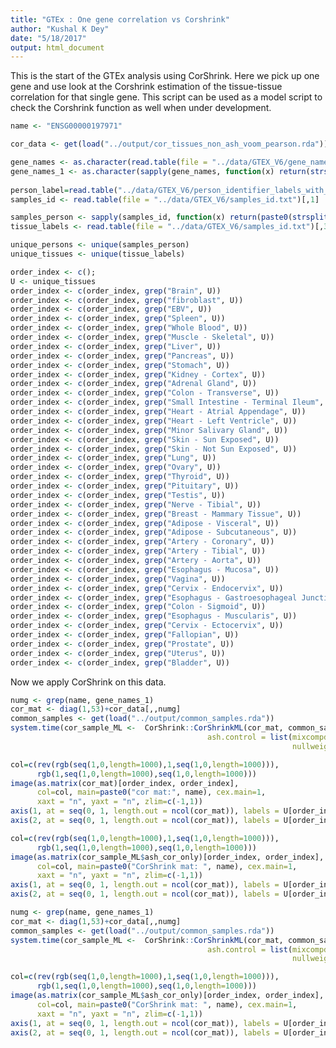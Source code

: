 ```yaml
---
title: "GTEx : One gene correlation vs Corshrink"
author: "Kushal K Dey"
date: "5/18/2017"
output: html_document
---
```


This is the start of the GTEx analysis using CorShrink. Here we pick up one gene and use look at the Corshrink estimation of the tissue-tissue correlation for that single gene. This script can be used as a model script to check the Corshrink function as well when under development.

```r
name <- "ENSG00000197971"
```

```r
cor_data <- get(load("../output/cor_tissues_non_ash_voom_pearson.rda"))
```

```r
gene_names <- as.character(read.table(file = "../data/GTEX_V6/gene_names_GTEX_V6.txt")[,1])
gene_names_1 <- as.character(sapply(gene_names, function(x) return(strsplit(x, "[.]")[[1]][1])))
 
person_label=read.table("../data/GTEX_V6/person_identifier_labels_with_numbers.txt");
samples_id <- read.table(file = "../data/GTEX_V6/samples_id.txt")[,1]

samples_person <- sapply(samples_id, function(x) return(paste0(strsplit(as.character(x), "-")[[1]][1:2], collapse ="-")))
tissue_labels <- read.table(file = "../data/GTEX_V6/samples_id.txt")[,3]

unique_persons <- unique(samples_person)
unique_tissues <- unique(tissue_labels)
```

```r
order_index <- c();
U <- unique_tissues
order_index <- c(order_index, grep("Brain", U))
order_index <- c(order_index, grep("fibroblast", U))
order_index <- c(order_index, grep("EBV", U))
order_index <- c(order_index, grep("Spleen", U))
order_index <- c(order_index, grep("Whole Blood", U))
order_index <- c(order_index, grep("Muscle - Skeletal", U))
order_index <- c(order_index, grep("Liver", U))
order_index <- c(order_index, grep("Pancreas", U))
order_index <- c(order_index, grep("Stomach", U))
order_index <- c(order_index, grep("Kidney - Cortex", U))
order_index <- c(order_index, grep("Adrenal Gland", U))
order_index <- c(order_index, grep("Colon - Transverse", U))
order_index <- c(order_index, grep("Small Intestine - Terminal Ileum", U))
order_index <- c(order_index, grep("Heart - Atrial Appendage", U))
order_index <- c(order_index, grep("Heart - Left Ventricle", U))
order_index <- c(order_index, grep("Minor Salivary Gland", U))
order_index <- c(order_index, grep("Skin - Sun Exposed", U))
order_index <- c(order_index, grep("Skin - Not Sun Exposed", U))
order_index <- c(order_index, grep("Lung", U))
order_index <- c(order_index, grep("Ovary", U))
order_index <- c(order_index, grep("Thyroid", U))
order_index <- c(order_index, grep("Pituitary", U))
order_index <- c(order_index, grep("Testis", U))
order_index <- c(order_index, grep("Nerve - Tibial", U))
order_index <- c(order_index, grep("Breast - Mammary Tissue", U))
order_index <- c(order_index, grep("Adipose - Visceral", U))
order_index <- c(order_index, grep("Adipose - Subcutaneous", U))
order_index <- c(order_index, grep("Artery - Coronary", U))
order_index <- c(order_index, grep("Artery - Tibial", U))
order_index <- c(order_index, grep("Artery - Aorta", U))
order_index <- c(order_index, grep("Esophagus - Mucosa", U))
order_index <- c(order_index, grep("Vagina", U))
order_index <- c(order_index, grep("Cervix - Endocervix", U))
order_index <- c(order_index, grep("Esophagus - Gastroesophageal Junction", U))
order_index <- c(order_index, grep("Colon - Sigmoid", U))
order_index <- c(order_index, grep("Esophagus - Muscularis", U))
order_index <- c(order_index, grep("Cervix - Ectocervix", U))
order_index <- c(order_index, grep("Fallopian", U))
order_index <- c(order_index, grep("Prostate", U))
order_index <- c(order_index, grep("Uterus", U))
order_index <- c(order_index, grep("Bladder", U))
```

Now we apply CorShrink on this data.

```r
numg <- grep(name, gene_names_1)
cor_mat <- diag(1,53)+cor_data[,,numg]
common_samples <- get(load("../output/common_samples.rda"))
system.time(cor_sample_ML <-  CorShrink::CorShrinkML(cor_mat, common_samples, sd_boot = FALSE,
                                            ash.control = list(mixcompdist = "normal",
                                                               nullweight = 100)))
```

```r
col=c(rev(rgb(seq(1,0,length=1000),1,seq(1,0,length=1000))),
      rgb(1,seq(1,0,length=1000),seq(1,0,length=1000)))
image(as.matrix(cor_mat)[order_index, order_index],
      col=col, main=paste0("cor mat:", name), cex.main=1,
      xaxt = "n", yaxt = "n", zlim=c(-1,1))
axis(1, at = seq(0, 1, length.out = ncol(cor_mat)), labels = U[order_index], las=2, cex.axis = 0.4)
axis(2, at = seq(0, 1, length.out = ncol(cor_mat)), labels = U[order_index], las=2, cex.axis = 0.4)
```


```r
col=c(rev(rgb(seq(1,0,length=1000),1,seq(1,0,length=1000))),
      rgb(1,seq(1,0,length=1000),seq(1,0,length=1000)))
image(as.matrix(cor_sample_ML$ash_cor_only)[order_index, order_index],
      col=col, main=paste0("CorShrink mat: ", name), cex.main=1,
      xaxt = "n", yaxt = "n", zlim=c(-1,1))
axis(1, at = seq(0, 1, length.out = ncol(cor_mat)), labels = U[order_index], las=2, cex.axis = 0.4)
axis(2, at = seq(0, 1, length.out = ncol(cor_mat)), labels = U[order_index], las=2, cex.axis = 0.4)

```

```r
numg <- grep(name, gene_names_1)
cor_mat <- diag(1,53)+cor_data[,,numg]
common_samples <- get(load("../output/common_samples.rda"))
system.time(cor_sample_ML <-  CorShrink::CorShrinkML(cor_mat, common_samples, sd_boot = FALSE,
                                            ash.control = list(mixcompdist = "halfuniform",
                                                               nullweight = 100)))
```

```r
col=c(rev(rgb(seq(1,0,length=1000),1,seq(1,0,length=1000))),
      rgb(1,seq(1,0,length=1000),seq(1,0,length=1000)))
image(as.matrix(cor_sample_ML$ash_cor_only)[order_index, order_index],
      col=col, main=paste0("CorShrink mat: ", name), cex.main=1,
      xaxt = "n", yaxt = "n", zlim=c(-1,1))
axis(1, at = seq(0, 1, length.out = ncol(cor_mat)), labels = U[order_index], las=2, cex.axis = 0.4)
axis(2, at = seq(0, 1, length.out = ncol(cor_mat)), labels = U[order_index], las=2, cex.axis = 0.4)

```
